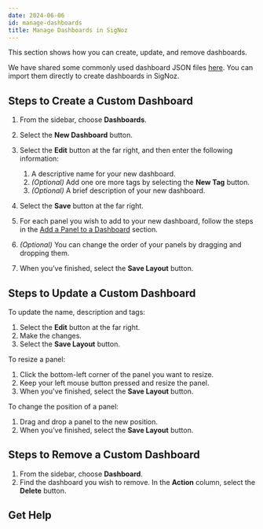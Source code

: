 ```yaml
---
date: 2024-06-06
id: manage-dashboards
title: Manage Dashboards in SigNoz
---
```



This section shows how you can create, update, and remove dashboards.

<Admonition type="tip">

We have shared some commonly used dashboard JSON files [here](https://github.com/ezeslucky/monitrix.git/dashboards). You can import them directly to create dashboards in SigNoz.

</Admonition>

## Steps to Create a Custom Dashboard

1. From the sidebar, choose **Dashboards**.
2. Select the **New Dashboard** button.
3. Select the **Edit** button at the far right, and then enter the following information:
    1. A descriptive name for your new dashboard.
    2. *(Optional)* Add one ore more tags by selecting the **New Tag** button.
    3. *(Optional)* A brief description of your new dashboard.

4. Select the **Save** button at the far right.

5. For each panel you wish to add to your new dashboard, follow the steps in the [Add a Panel to a Dashboard](/docs/userguide/manage-panels#add-a-panel-to-a-dashboard) section.

6. *(Optional)* You can change the order of your panels by dragging and dropping them.

7. When you’ve finished, select the **Save Layout** button.


## Steps to Update a Custom Dashboard

To update the name, description and tags:

1. Select the **Edit** button at the far right.
2. Make the changes.
3. Select the **Save Layout** button.

To resize a panel:

1. Click the bottom-left corner of the panel you want to resize.
2. Keep your left mouse button pressed and resize the panel.
3. When you've finished, select the **Save Layout** button.

To change the position of a panel:

1. Drag and drop a panel to the new position.
2. When you’ve finished, select the **Save Layout** button.


## Steps to Remove a Custom Dashboard

1. From the sidebar, choose **Dashboard**.
2. Find the dashboard you wish to remove. In the **Action** column, select the **Delete** button.


## Get Help

<GetHelp />
